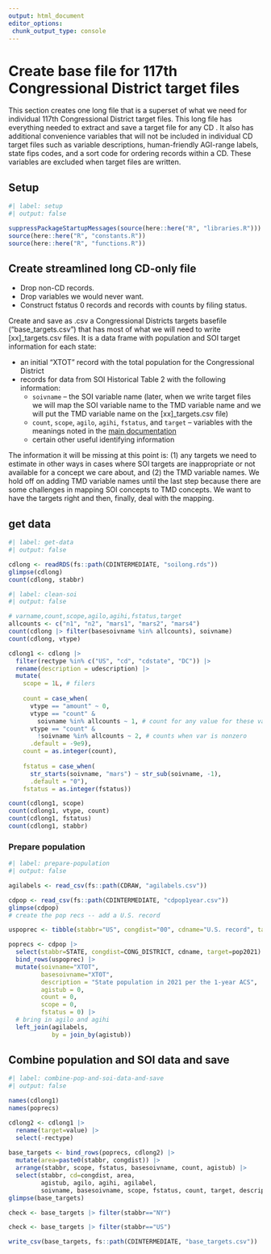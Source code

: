 ```yaml
---
output: html_document
editor_options: 
 chunk_output_type: console
---
```


# Create base file for 117th Congressional District target files

This section creates one long file that is a superset of what we need for individual 117th Congressional District target files. This long file has everything needed to extract and save a target file for any CD . It also has additional convenience variables that will not be included in individual CD target files such as variable descriptions, human-friendly AGI-range labels, state fips codes, and a sort code for ordering records within a CD. These variables are excluded when target files are written.

## Setup

```r
#| label: setup
#| output: false

suppressPackageStartupMessages(source(here::here("R", "libraries.R")))
source(here::here("R", "constants.R"))
source(here::here("R", "functions.R"))

```

## Create streamlined long CD-only file 

-   Drop non-CD records.
-   Drop variables we would never want.
-   Construct fstatus 0 records and records with counts by filing status.

Create and save as .csv a Congressional Districts targets basefile ("base_targets.csv") that has most of what we will need to write \[xx\]\_targets.csv files. It is a data frame with population and SOI target information for each state:

-   an initial "XTOT" record with the total population for the Congressional District
-   records for data from SOI Historical Table 2 with the following information:
    -   `soivname` -- the SOI variable name (later, when we write target files we will map the SOI variable name to the TMD variable name and we will put the TMD variable name on the \[xx\]\_targets.csv file)
    -   `count`, `scope`, `agilo`, `agihi`, `fstatus`, and `target` -- variables with the meanings noted in the [main documentation](https://github.com/PSLmodels/tax-microdata-benchmarking/tree/master/tmd/areas/targets)
    -   certain other useful identifying information

The information it will be missing at this point is: (1) any targets we need to estimate in other ways in cases where SOI targets are inappropriate or not available for a concept we care about, and (2) the TMD variable names. We hold off on adding TMD variable names until the last step because there are some challenges in mapping SOI concepts to TMD concepts. We want to have the targets right and then, finally, deal with the mapping.

## get data

```r
#| label: get-data
#| output: false

cdlong <- readRDS(fs::path(CDINTERMEDIATE, "soilong.rds"))
glimpse(cdlong)
count(cdlong, stabbr)

```

```r
#| label: clean-soi
#| output: false

# varname,count,scope,agilo,agihi,fstatus,target
allcounts <- c("n1", "n2", "mars1", "mars2", "mars4")
count(cdlong |> filter(basesoivname %in% allcounts), soivname)
count(cdlong, vtype)

cdlong1 <- cdlong |> 
  filter(rectype %in% c("US", "cd", "cdstate", "DC")) |> 
  rename(description = udescription) |> 
  mutate(
    scope = 1L, # filers
    
    count = case_when(
      vtype == "amount" ~ 0,
      vtype == "count" & 
        soivname %in% allcounts ~ 1, # count for any value for these vars
      vtype == "count" & 
        !soivname %in% allcounts ~ 2, # counts when var is nonzero
      .default = -9e9),
    count = as.integer(count),
    
    fstatus = case_when(
      str_starts(soivname, "mars") ~ str_sub(soivname, -1),
      .default = "0"),
    fstatus = as.integer(fstatus))

count(cdlong1, scope)
count(cdlong1, vtype, count)
count(cdlong1, fstatus)
count(cdlong1, stabbr)

```

### Prepare population

```r
#| label: prepare-population
#| output: false

agilabels <- read_csv(fs::path(CDRAW, "agilabels.csv"))

cdpop <- read_csv(fs::path(CDINTERMEDIATE, "cdpop1year.csv"))
glimpse(cdpop)
# create the pop recs -- add a U.S. record

uspoprec <- tibble(stabbr="US", congdist="00", cdname="U.S. record", target=334283385)

poprecs <- cdpop |> 
  select(stabbr=STATE, congdist=CONG_DISTRICT, cdname, target=pop2021) |> 
  bind_rows(uspoprec) |> 
  mutate(soivname="XTOT",
         basesoivname="XTOT",
         description = "State population in 2021 per the 1-year ACS",
         agistub = 0,
         count = 0,
         scope = 0, 
         fstatus = 0) |> 
  # bring in agilo and agihi
  left_join(agilabels,
            by = join_by(agistub)) 

```


## Combine population and SOI data and save

```r
#| label: combine-pop-and-soi-data-and-save
#| output: false

names(cdlong1)
names(poprecs)

cdlong2 <- cdlong1 |> 
  rename(target=value) |> 
  select(-rectype)
  
base_targets <- bind_rows(poprecs, cdlong2) |> 
  mutate(area=paste0(stabbr, congdist)) |> 
  arrange(stabbr, scope, fstatus, basesoivname, count, agistub) |> 
  select(stabbr, cd=congdist, area, 
         agistub, agilo, agihi, agilabel, 
         soivname, basesoivname, scope, fstatus, count, target, description)
glimpse(base_targets)

check <- base_targets |> filter(stabbr=="NY")

check <- base_targets |> filter(stabbr=="US")

write_csv(base_targets, fs::path(CDINTERMEDIATE, "base_targets.csv"))

```
